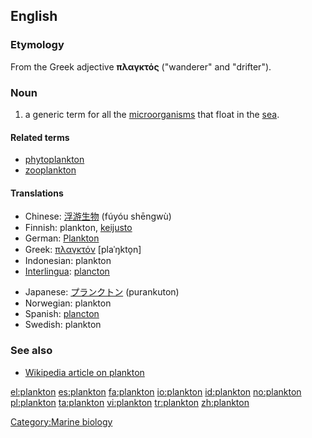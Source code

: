 {{see|Plankton}}
==English==

===Etymology===
From the Greek adjective '''πλαγκτός''' ("wanderer" and "drifter").

===Noun===
{{en-noun|-}}

# a generic term for all the [[microorganism]]s that float in the [[sea]].

====Related terms====
*[[phytoplankton]]
*[[zooplankton]]

====Translations====
{{top}}
*Chinese: [[浮游生物]] (fúyóu shēngwù)
*Finnish: plankton, [[keijusto]]
*German: [[Plankton]] {{n}}
*Greek: [[πλαγκτόν]] [plaˈŋkto̞n] {{n}}
*Indonesian: plankton
*[[Interlingua]]: [[plancton]]
{{mid}}
*Japanese: [[プランクトン]] (purankuton)
*Norwegian: plankton {{n}}
*Spanish: [[plancton]]
*Swedish: plankton {{n}}
{{bottom}}

===See also===
*[[w:plankton|Wikipedia article on plankton]]

[[Category:Marine biology]]

[[el:plankton]]
[[es:plankton]]
[[fa:plankton]]
[[io:plankton]]
[[id:plankton]]
[[no:plankton]]
[[pl:plankton]]
[[ta:plankton]]
[[vi:plankton]]
[[tr:plankton]]
[[zh:plankton]]
